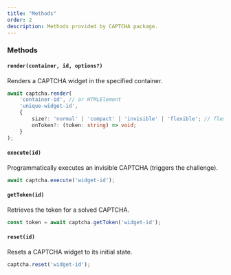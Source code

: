```yaml
---
title: "Methods"
order: 2
description: Methods provided by CAPTCHA package.
---
```


### Methods

#### `render(container, id, options?)`
Renders a CAPTCHA widget in the specified container.

```typescript
await captcha.render(
    'container-id', // or HTMLElement
    'unique-widget-id',
    {
        size?: 'normal' | 'compact' | 'invisible' | 'flexible'; // flexible only for Turnstile
        onToken?: (token: string) => void;
    }
);
```

#### `execute(id)`
Programmatically executes an invisible CAPTCHA (triggers the challenge).

```typescript
await captcha.execute('widget-id');
```

#### `getToken(id)`
Retrieves the token for a solved CAPTCHA.

```typescript
const token = await captcha.getToken('widget-id');
```

#### `reset(id)`
Resets a CAPTCHA widget to its initial state.

```typescript
captcha.reset('widget-id');
```